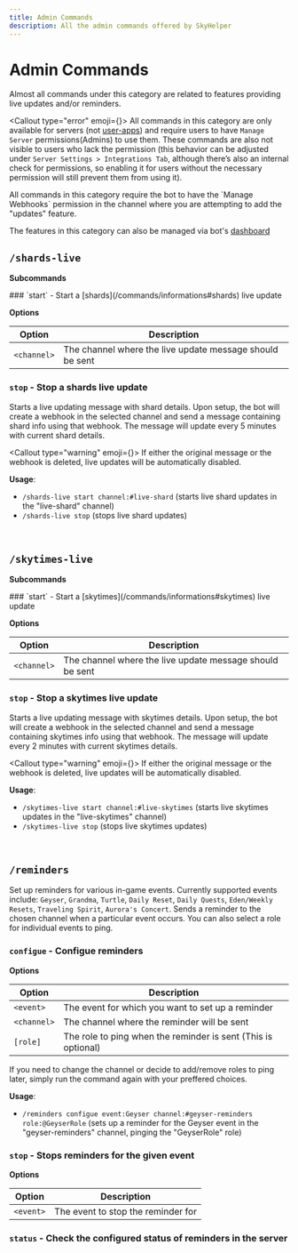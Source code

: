 ---
title: Admin Commands
description: All the admin commands offered by SkyHelper
---


# Admin Commands

Almost all commands under this category are related to features providing live updates and/or reminders.

<Callout type="error" emoji={<ImFire />}>
  All commands in this category are only available for servers (not [user-apps](/pages/user-install-app)) and require users to
  have `Manage Server` permissions(Admins) to use them. These commands are also not visible to users who lack the permission (this
  behavior can be adjusted under `Server Settings > Integrations Tab`, although there’s also an internal check for permissions, so
  enabling it for users without the necessary permission will still prevent them from using it).
</Callout>

<Callout type="info">
  All commands in this category require the bot to have the `Manage Webhooks` permission in the channel where you are attempting
  to add the "updates" feature.
</Callout>

<Callout type="info">The features in this category can also be managed via bot's [dashboard](https://dash.skyhelper.xyz)</Callout>

## `/shards-live`

**Subcommands**

<Steps>
### `start` - Start a [shards](/commands/informations#shards) live update

**Options**

| Option      | Description                                              |
| ----------- | -------------------------------------------------------- |
| `<channel>` | The channel where the live update message should be sent |

### `stop` - Stop a shards live update

</Steps>

Starts a live updating message with shard details. Upon setup, the bot will create a webhook in the selected channel and send a message containing shard info using that webhook. The message will update every 5 minutes with current shard details.

<Callout type="warning" emoji={<CiWarning />}>
  If either the original message or the webhook is deleted, live updates will be automatically disabled.
</Callout>

**Usage**:

- `/shards-live start channel:#live-shard` (starts live shard updates in the "live-shard" channel)
- `/shards-live stop` (stops live shard updates)

<br />
<CollapsibleGallery
  headingText="Examples"
  images={[{ src: "/updates/live-shards-example.gif", alt: "Live Shards", caption: "Live Shards Showcase" }]}
/>

## `/skytimes-live`

**Subcommands**

<Steps>
### `start` - Start a [skytimes](/commands/informations#skytimes) live update

**Options**

| Option      | Description                                              |
| ----------- | -------------------------------------------------------- |
| `<channel>` | The channel where the live update message should be sent |

### `stop` - Stop a skytimes live update

</Steps>

Starts a live updating message with skytimes details. Upon setup, the bot will create a webhook in the selected channel and send a message containing skytimes info using that webhook. The message will update every 2 minutes with current skytimes details.

<Callout type="warning" emoji={<CiWarning />}>
  If either the original message or the webhook is deleted, live updates will be automatically disabled.
</Callout>

**Usage**:

- `/skytimes-live start channel:#live-skytimes` (starts live skytimes updates in the "live-skytimes" channel)
- `/skytimes-live stop` (stops live skytimes updates)

<br />
<CollapsibleGallery
  headingText="Examples"
  images={[{ src: "/updates/live-skytimes-example.gif", alt: "SkyTimes Live", caption: "SkyTimes Live Showcase" }]}
/>

## `/reminders`

Set up reminders for various in-game events. Currently supported events include: `Geyser`, `Grandma`, `Turtle`, `Daily Reset`, `Daily Quests`, `Eden/Weekly Resets`, `Traveling Spirit`, `Aurora's Concert`. Sends a reminder to the chosen channel when a particular event occurs. You can also select a role for individual events to ping.

<Steps>

### `configue` - Configue reminders

**Options**

| Option      | Description                                                   |
| ----------- | ------------------------------------------------------------- |
| `<event>`   | The event for which you want to set up a reminder             |
| `<channel>` | The channel where the reminder will be sent                   |
| `[role]`    | The role to ping when the reminder is sent (This is optional) |

<Callout type="info">
  If you need to change the channel or decide to add/remove roles to ping later, simply run the command again with your preffered
  choices.
</Callout>

**Usage**:

- `/reminders configue event:Geyser channel:#geyser-reminders role:@GeyserRole` (sets up a reminder for the Geyser event in the "geyser-reminders" channel, pinging the "GeyserRole" role)

### `stop` - Stops reminders for the given event

**Options**

| Option    | Description                        |
| --------- | ---------------------------------- |
| `<event>` | The event to stop the reminder for |

### `status` - Check the configured status of reminders in the server

</Steps>

<br />
